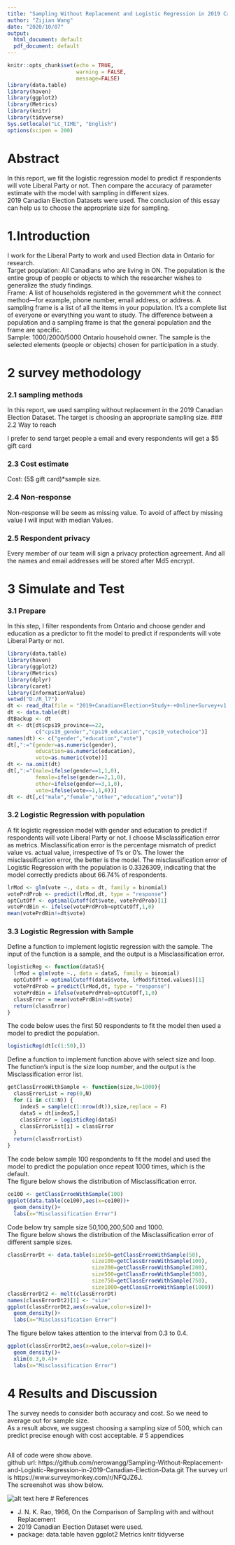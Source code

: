 ```yaml
---
title: "Sampling Without Replacement and Logistic Regression in 2019 Canadian Election Data"
author: "Zijian Wang"
date: "2020/10/07"
output:
  html_document: default
  pdf_document: default
---
```


```r
knitr::opts_chunk$set(echo = TRUE,
                      warning = FALSE,
                      message=FALSE)
library(data.table)
library(haven)
library(ggplot2)
library(Metrics)
library(knitr)
library(tidyverse)
Sys.setlocale("LC_TIME", "English")
options(scipen = 200)
```

# Abstract  

In this report, we fit the logistic regression model to predict if respondents will vote Liberal Party or not. Then compare the accuracy of parameter estimate with the model with sampling in different sizes.  
2019 Canadian Election Datasets were used. The conclusion of this essay can help us to choose the appropriate size for sampling.  

# 1.Introduction  

I work for the Liberal Party to work and used Election data in Ontario for research.  
Target population: All Canadians who are living in ON. The population is the entire group of people or objects to which the researcher wishes to generalize the study findings.  
Frame: A list of households registered in the government whit the connect method—for example, phone number, email address, or address. A sampling frame is a list of all the items in your population. It’s a complete list of everyone or everything you want to study. The difference between a population and a sampling frame is that the general population and the frame are specific.  
Sample: 1000/2000/5000 Ontario household owner. The sample is the selected elements (people or objects) chosen for participation in a study. 

# 2 survey methodology

### 2.1 sampling methods  

In this report, we used sampling without replacement in the 2019 Canadian Election Dataset. The target is choosing an appropriate sampling size.
### 2.2 Way to reach  

I prefer to send target people a email and every respondents will get a $5 gift card

### 2.3 Cost estimate  

Cost: (5$ gift card)*sample size.  

### 2.4 Non-response

Non-response will be seem as missing value. To avoid of affect by missing value I will input with median Values.  

### 2.5 Respondent privacy  

Every member of our team will sign a privacy protection agreement. And all the names and email addresses will be stored after Md5 encrypt. 


# 3 Simulate and Test  

### 3.1 Prepare  

In this step, I filter respondents from Ontario and choose gender and education as a predictor to fit the model to predict if respondents will vote Liberal Party or not.  
```r
library(data.table)
library(haven)
library(ggplot2)
library(Metrics)
library(dplyr)
library(caret)
library(InformationValue)
setwd("D:/R_l7")
dt <- read_dta(file = "2019+Canadian+Election+Study+-+Online+Survey+v1.0.dta")
dt <- data.table(dt)
dtBackup <- dt
dt <- dt[dt$cps19_province==22,
         c("cps19_gender","cps19_education","cps19_votechoice")]
names(dt) <- c("gender","education","vote")
dt[,":="(gender=as.numeric(gender),
         education=as.numeric(education),
         vote=as.numeric(vote))]
dt <- na.omit(dt)
dt[,":="(male=ifelse(gender==1,1,0),
         female=ifelse(gender==2,1,0),
         other=ifelse(gender==3,1,0),
         vote=ifelse(vote==1,1,0))]
dt <- dt[,c("male","female","other","education","vote")]
```

### 3.2 Logistic Regression with population 

A fit logistic regression model with gender and education to predict if respondents will vote Liberal Party or not. 
I choose Misclassification error as metrics. Misclassification error is the percentage mismatch of predict value vs. actual value, irrespective of 1’s or 0’s. The lower the misclassification error, the better is the model.
The misclassification error of Logistic Regression with the population is 0.3326309, indicating that the model correctly predicts about 66.74% of respondents.   
```r
lrMod <- glm(vote ~., data = dt, family = binomial)
votePrdProb <- predict(lrMod,dt, type = "response")
optCutOff <- optimalCutoff(dt$vote, votePrdProb)[1]
votePrdBin <- ifelse(votePrdProb>optCutOff,1,0)
mean(votePrdBin!=dt$vote)
```

### 3.3 Logistic Regression with Sample  
Define a function to implement logistic regression with the sample. The input of the function is a sample, and the output is a Misclassification error.   

```r
logisticReg <- function(dataS){
  lrMod = glm(vote ~., data = dataS, family = binomial)
  optCutOff = optimalCutoff(dataS$vote, lrMod$fitted.values)[1]
  votePrdProb = predict(lrMod,dt, type = "response")
  votePrdBin = ifelse(votePrdProb>optCutOff,1,0)
  classError = mean(votePrdBin!=dt$vote)
  return(classError)
}
```

The code below uses the first 50 respondents to fit the model then used a model to predict the population.  
```r
logisticReg(dt[c(1:50),])
```
Define a function to implement function above with select size and loop. The function's input is the size loop number, and the output is the Misclassification error list. 

```r
getClassErroeWithSample <- function(size,N=1000){
  classErrorList = rep(0,N)
  for (i in c(1:N)) {
    indexS = sample(c(1:nrow(dt)),size,replace = F)
    dataS = dt[indexS,]
    classError = logisticReg(dataS)
    classErrorList[i] = classError
  }
  return(classErrorList)
}
```

The code below sample 100 respondents to fit the model and used the model to predict the population once repeat 1000 times, which is the default.  
The figure below shows the distribution of Misclassification error.
```r
ce100 <- getClassErroeWithSample(100)
ggplot(data.table(ce100),aes(x=ce100))+
  geom_density()+
  labs(x="Misclassification Error")
```

Code below try sample size 50,100,200,500 and 1000.  
The figure below shows the distribution of the Misclassification error of different sample sizes.
```r
classErrorDt <- data.table(size50=getClassErroeWithSample(50),
                           size100=getClassErroeWithSample(100),
                           size200=getClassErroeWithSample(200),
                           size500=getClassErroeWithSample(500),
                           size750=getClassErroeWithSample(750),
                           size1000=getClassErroeWithSample(1000))
classErrorDt2 <- melt(classErrorDt)
names(classErrorDt2)[1] <- "size"
ggplot(classErrorDt2,aes(x=value,color=size))+
  geom_density()+
  labs(x="Misclassification Error")
```

The figure below takes attention to the interval from 0.3 to 0.4.
```r
ggplot(classErrorDt2,aes(x=value,color=size))+
  geom_density()+
  xlim(0.3,0.4)+
  labs(x="Misclassification Error")
```

# 4 Results and Discussion  

The survey needs to consider both accuracy and cost. So we need to 
average out for sample size.  
As a result above, we suggest choosing a sampling size of 500, which can predict precise enough with cost acceptable. 
# 5 appendices  

```r

```
All of code were show above.  
github url: https://github.com/nerowangg/Sampling-Without-Replacement-and-Logistic-Regression-in-2019-Canadian-Election-Data.git
The survey url is https://www.surveymonkey.com/r/NFQJZ6J.  
The screenshot was show below.  

![alt text here](ss20207008.png)
# References

- J. N. K. Rao, 1966, On the Comparison of Sampling with and without Replacement
- 2019 Canadian Election Dataset were used.
- package:
data.table
haven
ggplot2
Metrics
knitr
tidyverse